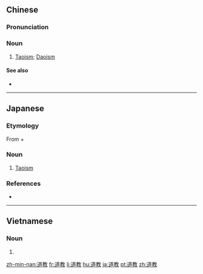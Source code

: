 {{also|道敎}}
==Chinese==
{{zh-forms}}

===Pronunciation===
{{zh-pron
|m=dàojiào
|c=dou6 gaau3
|h=pfs=Tho-kau
|mn=Tō-kàu
|cat=n
}}

===Noun===
{{zh-noun}}

# [[Taoism]]; [[Daoism]] {{gloss|as a religion}}

====See also====
* {{zh-l|道家}}

{{zh-cat|Religion}}

----

==Japanese==
{{ja-kanjitab|どう|きょう|yomi=on}}

===Etymology===
From {{m|ja|道|sc=Jpan|tr=dō||way}} + {{m|ja|教|sc=Jpan|tr=kyō||suffix for doctrine}}

===Noun===
{{ja-noun|どうきょう}}

# [[Taoism]]

===References===
* {{cite-book|title=Kodansha's ''furigana'' Japanese Dictionary|publisher=Kodansha Inc.|location=Japan|year=1999}}

----

==Vietnamese==
{{vi-hantutab}}

===Noun===
{{vi-hantu|pos=noun}}

# {{han tu form of|Đạo giáo|[[Taoism]]}}

[[zh-min-nan:道教]]
[[fr:道教]]
[[li:道教]]
[[hu:道教]]
[[ja:道教]]
[[pt:道教]]
[[zh:道教]]